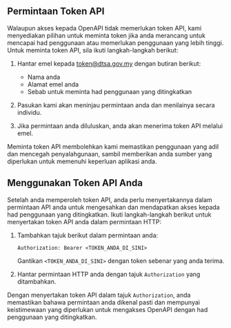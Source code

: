## Permintaan Token API

Walaupun akses kepada OpenAPI tidak memerlukan token API, kami menyediakan pilihan untuk meminta token jika anda merancang untuk mencapai had penggunaan atau memerlukan penggunaan yang lebih tinggi. Untuk meminta token API, sila ikuti langkah-langkah berikut:

1. Hantar emel kepada [token@dtsa.gov.my](...) dengan butiran berikut:

   - Nama anda
   - Alamat emel anda
   - Sebab untuk meminta had penggunaan yang ditingkatkan

2. Pasukan kami akan meninjau permintaan anda dan menilainya secara individu.

3. Jika permintaan anda diluluskan, anda akan menerima token API melalui emel.

Meminta token API membolehkan kami memastikan penggunaan yang adil dan mencegah penyalahgunaan, sambil memberikan anda sumber yang diperlukan untuk memenuhi keperluan aplikasi anda.

## Menggunakan Token API Anda

Setelah anda memperoleh token API, anda perlu menyertakannya dalam permintaan API anda untuk mengesahkan dan mendapatkan akses kepada had penggunaan yang ditingkatkan. Ikuti langkah-langkah berikut untuk menyertakan token API anda dalam permintaan HTTP:

1. Tambahkan tajuk berikut dalam permintaan anda:

   ```
   Authorization: Bearer <TOKEN_ANDA_DI_SINI>
   ```

   Gantikan `<TOKEN_ANDA_DI_SINI>` dengan token sebenar yang anda terima.

2. Hantar permintaan HTTP anda dengan tajuk `Authorization` yang ditambahkan.

Dengan menyertakan token API dalam tajuk `Authorization`, anda memastikan bahawa permintaan anda dikenal pasti dan mempunyai keistimewaan yang diperlukan untuk mengakses OpenAPI dengan had penggunaan yang ditingkatkan.
